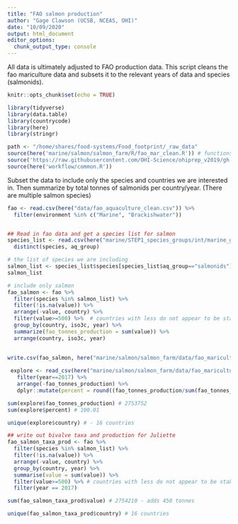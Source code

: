 ```yaml
---
title: "FAO salmon production"
author: "Gage Clawson (UCSB, NCEAS, OHI)"
date: "10/09/2020"
output: html_document
editor_options: 
  chunk_output_type: console
---
```


All data is ultimately adjusted to FAO production data.  This script cleans the fao mariculture data and subsets it to the relevant years of data and species (salmonids).

```r
knitr::opts_chunk$set(echo = TRUE)
```

```r

library(tidyverse)
library(data.table)
library(countrycode)
library(here)
library(stringr)

path <- "/home/shares/food-systems/Food_footprint/_raw_data"
source(here('marine/salmon/salmon_farm/R/fao_mar_clean.R')) # functions specific to mariculture dealing with compound countries
source('https://raw.githubusercontent.com/OHI-Science/ohiprep_v2019/gh-pages/workflow/R/fao_fxn.R') # function for cleaning FAO files
source(here('workflow/common.R'))

```


Subset the data to include only the species and countries we are interested in.  Then summarize by total tonnes of salmonids per country/year. (There are multiple salmon species)

```r

fao <- read.csv(here("data/fao_aquaculture_clean.csv")) %>%
  filter(environment %in% c("Marine", "Brackishwater"))


## Read in fao data and get a species list for salmon 
species_list <- read.csv(here("marine/STEP1_species_groups/int/marine_groups.csv"))  %>%
  distinct(species, aq_group)

# the list of species we are including
salmon_list <- species_list$species[species_list$aq_group=="salmonids"]
salmon_list

# include only salmon
fao_salmon <- fao %>%
  filter(species %in% salmon_list) %>%  
  filter(!is.na(value)) %>%
  arrange(-value, country) %>%
  filter(value>=500) %>%  # countries with less do not appear to be stable producers at this point
  group_by(country, iso3c, year) %>%
  summarize(fao_tonnes_production = sum(value)) %>%
  arrange(country, iso3c, year)

 
write.csv(fao_salmon, here("marine/salmon/salmon_farm/data/fao_mariculture_salmon.csv"), row.names=FALSE)
        
 explore <- read_csv(here("marine/salmon/salmon_farm/data/fao_mariculture_salmon.csv")) %>%
   filter(year==2017) %>%
   arrange(-fao_tonnes_production) %>%
   dplyr::mutate(percent = round((fao_tonnes_production/sum(fao_tonnes_production))*100,2))

sum(explore$fao_tonnes_production) # 2753752
sum(explore$percent) # 100.01

unique(explore$country) # - 16 countries 
```

```r
## write out bivalve taxa and production for Juliette
fao_salmon_taxa_prod <- fao %>%
  filter(species %in% salmon_list) %>%  
  filter(!is.na(value)) %>%
  arrange(-value, country) %>%
  group_by(country, year) %>%
  summarise(value = sum(value)) %>%
  filter(value>=500) %>% # countries with less do not appear to be stable producers at this point
  filter(year == 2017)

sum(fao_salmon_taxa_prod$value) # 2754210 - adds 458 tonnes 

unique(fao_salmon_taxa_prod$country) # 16 countries 
```


